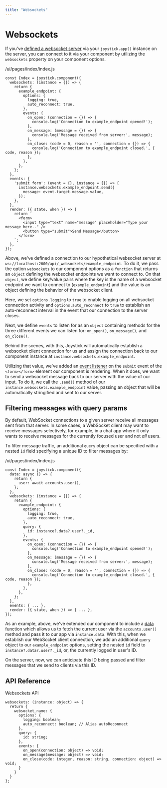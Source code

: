 ```yaml
---
title: "Websockets"
---
```


# Websockets

If you've [defined a websocket server](node/app/websockets/defining-a-server) via your `joystick.app()` instance on the server, you can connect to it via your component by utilizing the `websockets` property on your component options.

/ui/pages/index/index.js


    const Index = joystick.component({
      websockets: (instance = {}) => {
        return {
          example_endpoint: {
            options: {
              logging: true,
              auto_reconnect: true,
            },
            events: {
              on_open: (connection = {}) => {
                console.log('Connection to example_endpoint opened!');
              },
              on_message: (message = {}) => {
                console.log('Message received from server:', message);
              },
              on_close: (code = 0, reason = '', connection = {}) => {
                console.log('Connection to example_endpoint closed.', { code, reason });
              },
            },
          },
        };
      },
      events: {
        'submit form': (event = {}, instance = {}) => {
          instance.websockets.example_endpoint.send({
            message: event.target.message.value,
          });
        },
      },
      render: ({ state, when }) => {
        return `
          <form>
            <input type="text" name="message" placeholder="Type your message here.." />
            <button type="submit">Send Message</button>
          </form>
        `;
      },
    });


Above, we've defined a connection to our hypothetical websocket server at `ws://localhost:2600/api/_websockets/example_endpoint`. To do it, we pass the option `websockets` to our component options as a `function` that returns an `object` defining the websocket endpoints we want to connect to. On that `object`, we define key/value pairs where the key is the name of a websocket endpoint we want to connect to (`example_endpoint`) and the value is an object defining the behavior of the websocket client.

Here, we set `options.logging` to `true` to enable logging on all websocket connection activity and `options.auto_reconnect` to `true` to establish an auto-reconnect interval in the event that our connection to the server closes.

Next, we define `events` to listen for as an `object` containing methods for the three different events we can listen for: `on_open()`, `on_message()`, and `on_close()`.

Behind the scenes, with this, Joystick will automatically establish a websocket client connection for us and assign the connection back to our component instance at `instance.websockets.example_endpoint`.

Utilizing that value, we've added an [event listener](ui/components/events) on the `submit` event of the `<form></form>` element our component is rendering. When it does, we want to send a websocket message back to our server with the value of our input. To do it, we call the `.send()` method of our `instance.websockets.example_endpoint` value, passing an object that will be automatically stringified and sent to our server.

## Filtering messages with query params

By default, WebSocket connections to a given server receive all messages sent from that server. In some cases, a WebSocket client may want to receive messages selectively, for example, in a chat app where it only wants to receive messages for the currently focused user and not _all_ users.

To filter message traffic, an additional `query` object can be specified with a nested `id` field specifying a unique ID to filter messages by:

/ui/pages/index/index.js


    const Index = joystick.component({
      data: async () => {
        return {
          user: await accounts.user(),
        };
      },
      websockets: (instance = {}) => {
        return {
          example_endpoint: {
            options: {
              logging: true,
              auto_reconnect: true,
            },
            query: {
              id: instance?.data?.user?._id,
            },
            events: {
              on_open: (connection = {}) => {
                console.log('Connection to example_endpoint opened!');
              },
              on_message: (message = {}) => {
                console.log('Message received from server:', message);
              },
              on_close: (code = 0, reason = '', connection = {}) => {
                console.log('Connection to example_endpoint closed.', { code, reason });
              },
            },
          },
        };
      },
      events: { ... },
      render: ({ state, when }) => { ... },
    });


As an example, above, we've extended our component to include a [data](ui/components/data) function which allows us to fetch the current user via the `accounts.user()` method and pass it to our app via `instance.data`. With this, when we establish our WebSocket client connection, we add an additional `query` object to our `example_endpoint` options, setting the nested `id` field to `instance?.data?.user?._id`, or, the currently logged in user's ID.

On the server, now, we can anticipate this ID being passed and filter messages that we send to clients via this ID.

## API Reference

Websockets API

    websockets: (instance: object) => {
      return {
        websocket_name: {
          options: {
            logging: boolean;
            auto_reconnect: boolean; // Alias autoReconnect
          },
          query: {
            id: string;
          },
          events: {
            on_open(connection: object) => void;
            on_message(message: object) => void;
            on_close(code: integer, reason: string, connection: object) => void;
          }
        }
      }
    };

